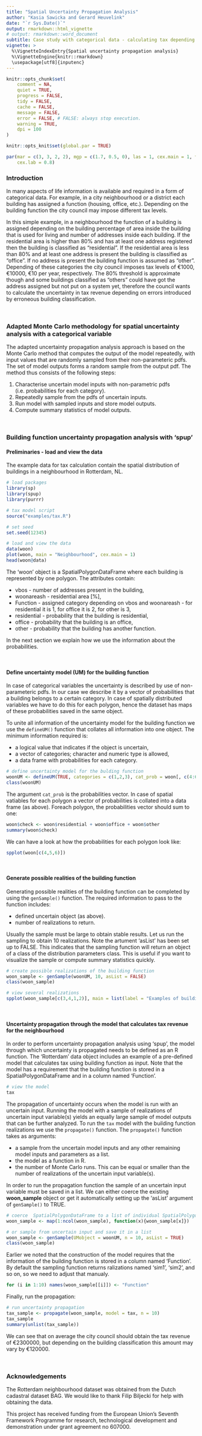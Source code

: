 ---
title: "Spatial Uncertainty Propagation Analysis"
author: "Kasia Sawicka and Gerard Heuvelink"
date: "`r Sys.Date()`"
output: rmarkdown::html_vignette
# output: rmarkdown::word_document
subtitle: Case study with categorical data - calculating tax depending on a building function.
vignette: >
  %\VignetteIndexEntry{Spatial uncertainty propagation analysis}
  %\VignetteEngine{knitr::rmarkdown}
  \usepackage[utf8]{inputenc}
---


```{r, echo = FALSE}
knitr::opts_chunk$set(
    comment = NA,
    quiet = TRUE,
    progress = FALSE,
    tidy = FALSE,
    cache = FALSE,
    message = FALSE,
    error = FALSE, # FALSE: always stop execution.
    warning = TRUE,
    dpi = 100
)
```

```{r, echo = FALSE}
knitr::opts_knit$set(global.par = TRUE)
```

```{r, echo = FALSE}
par(mar = c(3, 3, 2, 2), mgp = c(1.7, 0.5, 0), las = 1, cex.main = 1, tcl = -0.2, cex.axis = 0.8,
    cex.lab = 0.8)
```


### Introduction

In many aspects of life information is available and required in a form of categorical data. For example, in a city neighbourhood or a district each building has assigned a function (housing, office, etc.). Depending on the building function the city council may impose different tax levels. 

In this simple example, in a neighbourhood the function of a building is assigned depending on the building percentage of area inside the building that is used for living and number of addresses inside each building. If the residential area is higher than 80% and has at least one address registered then the building is classified as "residential". If the residential area is less than 80% and at least one address is present the building is classified as "office". If no address is present the building function is assumed as "other". Depending of these categories the city council imposes tax levels of €1000, €10000, €10 per year, respectively. The 80% threshold is approximate though and some buildings classified as "others" could have got the address assigned but not put on a system yet, therefore the council wants to calculate the uncertainty in tax revenue depending on errors introduced by erroneous building classification. 

<br>

### Adapted Monte Carlo methodology for spatial uncertainty analysis with a categorical variable

The adapted uncertainty propagation analysis approach is based on the Monte Carlo method that computes the output of the model repeatedly, with input values that are randomly sampled from their non-parameteric pdfs. The set of model outputs forms a random sample from the output pdf. The method thus consists of the following steps:

1.	Characterise uncertain model inputs with non-parametric pdfs (i.e. probabilities for each category).
1.	Repeatedly sample from the pdfs of uncertain inputs.
1.	Run model with sampled inputs and store model outputs.
1. 	Compute summary statistics of model outputs.

<br>

### Building function uncertainty propagation analysis with 'spup'

#### Preliminaries - load and view the data

The example data for tax calculation contain the spatial distribution of buildings in a neighbourhood in Rotterdam, NL. 


```{r, fig.width = 5, fig.height = 5} 
# load packages
library(sp)
library(spup)
library(purrr)

# tax model script
source("examples/tax.R")

# set seed
set.seed(12345)

# load and view the data
data(woon)
plot(woon, main = "Neighbourhood", cex.main = 1)
head(woon@data)
```

The 'woon' object is a SpatialPolygonDataFrame where each building is represented by one polygon. The attributes contain:

* vbos - number of addresses present in the building,
* woonareash - residential area [%],
* Function - assigned category depending on vbos and woonareash - for residential it is 1, for office it is 2, for other is 3,
* residential - probability that the building is residential,
* office - probability that the building is an office,
* other - probability that the building has another function.

In the next section we explain how we use the information about the probabilities.

<br>

#### Define uncertainty model (UM) for the building function

In case of categorical variables the uncertainty is described by use of non-parameteric pdfs. In our case we describe it by a vector of probabilities that a building belongs to a certain category. In case of spatially distributed variables we have to do this for each polygon, hence the dataset has maps of these probabilities saved in the same object. 

To unite all information of the uncertainty model for the building function we use the `defineUM()` function that collates all information into one object. The minimum information required is:

* a logical value that indicates if the object is uncertain,
* a vector of categories; character and numeric type is allowed, 
* a data frame with probabilities for each category.

```{r} 
# define uncertainty model for the bulding function
woonUM <- defineUM(TRUE, categories = c(1,2,3), cat_prob = woon[, c(4:6)])
class(woonUM)
```

The argument `cat_prob` is the probabilities vector. In case of spatial vatiables for each polygon a vector of probabilities is collated into a data frame (as above). Foreach polygon, the probabilities vector should sum to one:

```{r}
woon$check <- woon$residential + woon$office + woon$other
summary(woon$check)
```

We can have a look at how the probabilities for each polygon look like:

```{r}
spplot(woon[c(4,5,6)])
```



<br>

#### Generate possible realities of the building function

Generating possible realities of the building function can be completed by using the `genSample()` function. The required information to pass to the function includes:

* defined uncertain object (as above).
* number of realizations to return.

Usually the sample must be large to obtain stable results. Let us run the sampling to obtain 10 realizations. Note the artument 'asList' has been set up to FALSE. This indicates that the sampling function will return an object of a class of the distribution parameters class. This is useful if you want to visualize the sample or compute summary statistics quickly.

```{r, fig.width = 7, fig.height = 7} 
# create possible realizations of the building function
woon_sample <- genSample(woonUM, 10, asList = FALSE)
class(woon_sample)

# view several realizations
spplot(woon_sample[c(3,4,1,2)], main = list(label = "Examples of building function realizations", cex = 1))
```

<br>

#### Uncertainty propagation through the model that calculates tax revenue for the neighbourhood 

In order to perform uncertainty propagation analysis using 'spup', the model through which uncertainty is propagated needs to be defined as an R function. The 'Rotterdam' data object includes an example of a pre-defined model that calculates tax using building function as input. Note that the model has a requirement that the building function is stored in a SpatialPolygonDataFrame and in a column named 'Function'.

```{r} 
# view the model
tax
```

The propagation of uncertainty occurs when the model is run with an uncertain input. Running the model with a sample of realizations of uncertain input variable(s) yields an equally large sample of model outputs that can be further analyzed. To run the `tax` model with the building function realizations we use the `propagate()` function. The `propagate()` function takes as arguments:

* a sample from the uncertain model inputs and any other remaining model inputs and parameters as a list.
* the model as a function in R.
* the number of Monte Carlo runs. This can be equal or smaller than the number of realizations of the uncertain input variable(s).

In order to run the propagation function the sample of an uncertain input variable must be saved in a list. We can either coerce the existing **woon_sample** object or get it automatically setting up the 'asList' argument of `genSample()` to TRUE.

```{r} 
# coerce  SpatialPolygonDataFrame to a list of individual SpatialPolygonDataFrames
woon_sample <- map(1:ncol(woon_sample), function(x){woon_sample[x]})

# or sample from uncertain input and save it in a list
woon_sample <- genSample(UMobject = woonUM, n = 10, asList = TRUE)
class(woon_sample)
```

Earlier we noted that the construction of the model requires that the information of the building function is stored in a column named 'Function'. By default the sampling function returns ralizations named 'sim1', 'sim2', and so on, so we need to adjust that manualy. 

```{r} 
for (i in 1:10) names(woon_sample[[i]]) <- "Function"
```

Finally, run the propagation:

```{r} 
# run uncertainty propagation
tax_sample <- propagate(woon_sample, model = tax, n = 10)
tax_sample
summary(unlist(tax_sample))
```

We can see that on average the city council should obtain the tax revenue of €2300000, but depending on the building classification this amount may vary by €120000. 

<br>



### Acknowledgements

The Rotterdam neighbourhood dataset was obtained from the Dutch cadastral dataset BAG. We would like to thank Filip Biljecki for help with obtaining the data.

This project has received funding from the European Union’s Seventh Framework Programme for research, technological development and demonstration under grant agreement no 607000.

